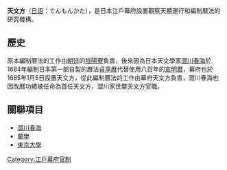 {{unreferenced|time=2016-07-18T07:56:06+00:00}}
'''天文方'''（[[日語|日語]]：てんもんかた），是日本江戶幕府設置觀察天體運行和編制曆法的研究機構。

==歷史==
原本編制曆法的工作由[[朝廷|朝廷]]的[[陰陽寮|陰陽寮]]負責，後來因為日本天文學家[[澀川春海|澀川春海]]於1684年編制日本第一部自製的曆法[[貞享曆|貞享曆]]代替使用八百年的[[宣明暦|宣明暦]]，幕府也於1685年1月5日設置天文方，從此編制曆法的工作由幕府天文方負責，澀川春海也因改曆功績被任命為首任天文方，澀川家世襲天文方官職。

==關聯項目==
*[[澀川春海|澀川春海]]
*[[蘭學|蘭學]]
*[[東京大學|東京大學]]

[[Category:江戶幕府官制|Category:江戶幕府官制]]